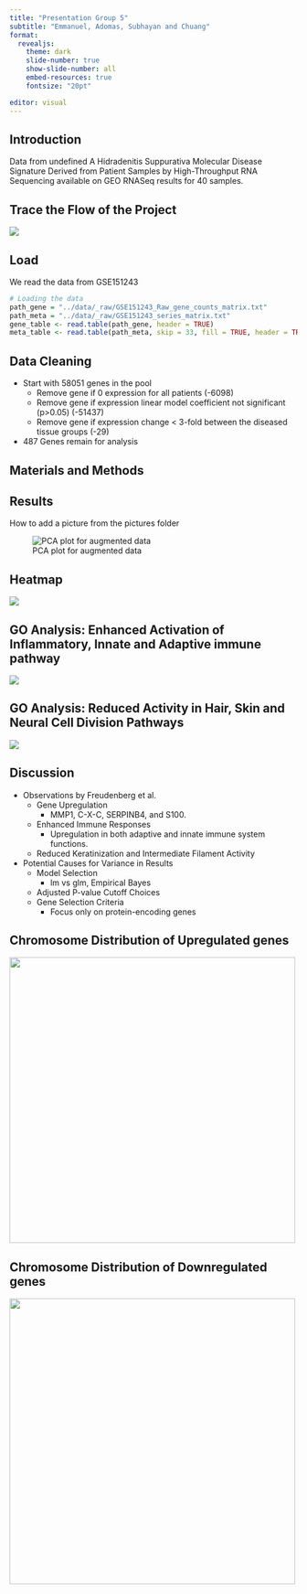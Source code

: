 ```yaml
---
title: "Presentation Group 5"
subtitle: "Emmanuel, Adomas, Subhayan and Chuang"
format: 
  revealjs: 
    theme: dark
    slide-number: true
    show-slide-number: all
    embed-resources: true
    fontsize: "20pt"

editor: visual
---
```


## Introduction

Data from undefined A Hidradenitis Suppurativa Molecular Disease Signature Derived from Patient Samples by High-Throughput RNA Sequencing available on GEO RNASeq results for 40 samples.

## Trace the Flow of the Project

![](../pictures/flowchart_cut.png)

## Load

We read the data from GSE151243

``` .r
# Loading the data
path_gene = "../data/_raw/GSE151243_Raw_gene_counts_matrix.txt"
path_meta = "../data/_raw/GSE151243_series_matrix.txt"
gene_table <- read.table(path_gene, header = TRUE)
meta_table <- read.table(path_meta, skip = 33, fill = TRUE, header = TRUE)
```

## Data Cleaning

-   Start with 58051 genes in the pool
    -   Remove gene if 0 expression for all patients (-6098)
    -   Remove gene if expression linear model coefficient not significant (p\>0.05) (-51437)
    -   Remove gene if expression change \< 3-fold between the diseased tissue groups (-29)
-   487 Genes remain for analysis

## Materials and Methods

## Results

How to add a picture from the pictures folder

![PCA plot for augmented data](../pictures/PCA_score.png)

## Heatmap

![](images/Heatmap_overview.png)

## GO Analysis: Enhanced Activation of Inflammatory, Innate and Adaptive immune pathway

![](images/GO_upreg_top20.png){fig-align="center"}

## GO Analysis: Reduced Activity in Hair, Skin and Neural Cell Division Pathways

![](images/GO_downreg_overview.png){fig-align="center"}

## Discussion

-   Observations by Freudenberg et al.
    -   Gene Upregulation
        -   MMP1, C-X-C, SERPINB4, and S100.
    -   Enhanced Immune Responses
        -   Upregulation in both adaptive and innate immune system functions.
    -   Reduced Keratinization and Intermediate Filament Activity
-   Potential Causes for Variance in Results
    -   Model Selection
        -   lm vs glm, Empirical Bayes
    -   Adjusted P-value Cutoff Choices
    -   Gene Selection Criteria
        -   Focus only on protein-encoding genes

## Chromosome Distribution of Upregulated genes

![](images/chromosomal_dist_upreg.png){fig-align="left" width="500"}

## Chromosome Distribution of Downregulated genes

![](images/chromosomal_dist_downreg.png){width="500"}
